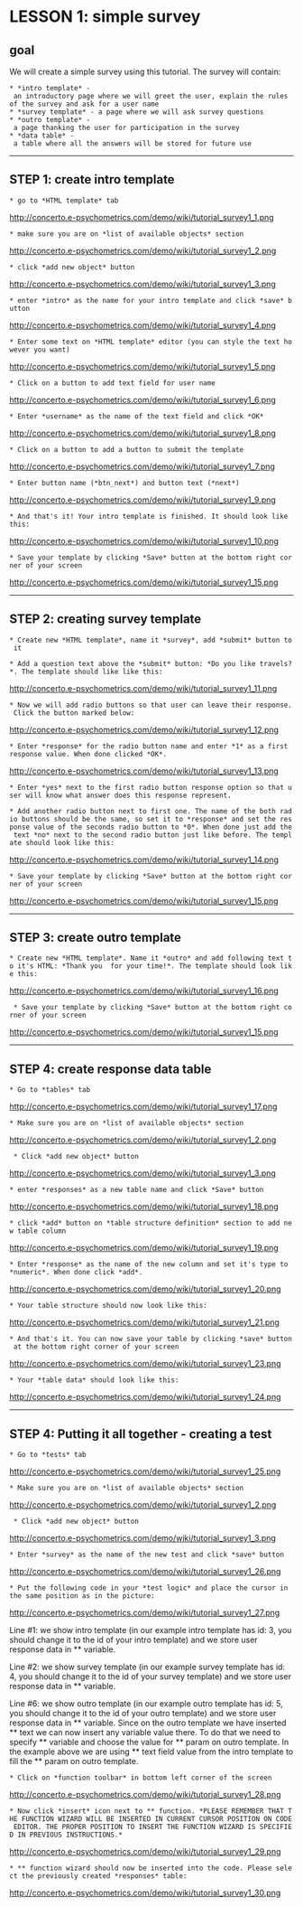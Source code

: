 =LESSON 1: simple survey=

==goal==

We will create a simple survey using this tutorial. The survey will contain:
 
 * *intro template* - an introductory page where we will greet the user, explain the rules of the survey and ask for a user name
 * *survey template* - a page where we will ask survey questions
 * *outro template* - a page thanking the user for participation in the survey 
 * *data table* - a table where all the answers will be stored for future use

----

==STEP 1: create intro template==

 * go to *HTML template* tab
http://concerto.e-psychometrics.com/demo/wiki/tutorial_survey1_1.png

 * make sure you are on *list of available objects* section
http://concerto.e-psychometrics.com/demo/wiki/tutorial_survey1_2.png

 * click *add new object* button
http://concerto.e-psychometrics.com/demo/wiki/tutorial_survey1_3.png

 * enter *intro* as the name for your intro template and click *save* button
http://concerto.e-psychometrics.com/demo/wiki/tutorial_survey1_4.png

 * Enter some text on *HTML template* editor (you can style the text however you want)
http://concerto.e-psychometrics.com/demo/wiki/tutorial_survey1_5.png

 * Click on a button to add text field for user name
http://concerto.e-psychometrics.com/demo/wiki/tutorial_survey1_6.png

 * Enter *username* as the name of the text field and click *OK*
http://concerto.e-psychometrics.com/demo/wiki/tutorial_survey1_8.png

 * Click on a button to add a button to submit the template
http://concerto.e-psychometrics.com/demo/wiki/tutorial_survey1_7.png

 * Enter button name (*btn_next*) and button text (*next*)
http://concerto.e-psychometrics.com/demo/wiki/tutorial_survey1_9.png

 * And that's it! Your intro template is finished. It should look like this:
http://concerto.e-psychometrics.com/demo/wiki/tutorial_survey1_10.png

 * Save your template by clicking *Save* button at the bottom right corner of your screen
http://concerto.e-psychometrics.com/demo/wiki/tutorial_survey1_15.png

----

==STEP 2: creating survey template==

 * Create new *HTML template*, name it *survey*, add *submit* button to it

 * Add a question text above the *submit* button: *Do you like travels?*. The template should like like this:
http://concerto.e-psychometrics.com/demo/wiki/tutorial_survey1_11.png

 * Now we will add radio buttons so that user can leave their response. Click the button marked below:
http://concerto.e-psychometrics.com/demo/wiki/tutorial_survey1_12.png

 * Enter *response* for the radio button name and enter *1* as a first response value. When done clicked *OK*.
http://concerto.e-psychometrics.com/demo/wiki/tutorial_survey1_13.png

 * Enter *yes* next to the first radio button response option so that user will know what answer does this response represent.

 * Add another radio button next to first one. The name of the both radio buttons should be the same, so set it to *response* and set the response value of the seconds radio button to *0*. When done just add the text *no* next to the second radio button just like before. The template should look like this:
http://concerto.e-psychometrics.com/demo/wiki/tutorial_survey1_14.png

 * Save your template by clicking *Save* button at the bottom right corner of your screen
http://concerto.e-psychometrics.com/demo/wiki/tutorial_survey1_15.png 

----

==STEP 3: create outro template==

 * Create new *HTML template*. Name it *outro* and add following text to it's HTML: *Thank you {{username}} for your time!*. The template should look like this:
http://concerto.e-psychometrics.com/demo/wiki/tutorial_survey1_16.png 
 
  * Save your template by clicking *Save* button at the bottom right corner of your screen
http://concerto.e-psychometrics.com/demo/wiki/tutorial_survey1_15.png 

----

==STEP 4: create response data table==

 * Go to *tables* tab
http://concerto.e-psychometrics.com/demo/wiki/tutorial_survey1_17.png 

 * Make sure you are on *list of available objects* section
http://concerto.e-psychometrics.com/demo/wiki/tutorial_survey1_2.png

  * Click *add new object* button
http://concerto.e-psychometrics.com/demo/wiki/tutorial_survey1_3.png

 * enter *responses* as a new table name and click *Save* button
http://concerto.e-psychometrics.com/demo/wiki/tutorial_survey1_18.png

 * click *add* button on *table structure definition* section to add new table column
http://concerto.e-psychometrics.com/demo/wiki/tutorial_survey1_19.png 

 * Enter *response* as the name of the new column and set it's type to *numeric*. When done click *add*.
http://concerto.e-psychometrics.com/demo/wiki/tutorial_survey1_20.png 

 * Your table structure should now look like this:
http://concerto.e-psychometrics.com/demo/wiki/tutorial_survey1_21.png 

 * And that's it. You can now save your table by clicking *save* button at the bottom right corner of your screen 
http://concerto.e-psychometrics.com/demo/wiki/tutorial_survey1_23.png 

 * Your *table data* should look like this:
http://concerto.e-psychometrics.com/demo/wiki/tutorial_survey1_24.png 

----

==STEP 4: Putting it all together - creating a test==

 * Go to *tests* tab
http://concerto.e-psychometrics.com/demo/wiki/tutorial_survey1_25.png  

 * Make sure you are on *list of available objects* section
http://concerto.e-psychometrics.com/demo/wiki/tutorial_survey1_2.png

  * Click *add new object* button
http://concerto.e-psychometrics.com/demo/wiki/tutorial_survey1_3.png

 * Enter *survey* as the name of the new test and click *save* button
http://concerto.e-psychometrics.com/demo/wiki/tutorial_survey1_26.png

 * Put the following code in your *test logic* and place the cursor in the same position as in the picture:
http://concerto.e-psychometrics.com/demo/wiki/tutorial_survey1_27.png

Line #1: we show intro template (in our example intro template has id: 3, you should change it to the id of your intro template) and we store user response data in *{{{response1}}}* variable.

Line #2: we show survey template (in our example survey template has id: 4, you should change it to the id of your survey template) and we store user response data in *{{{response2}}}* variable.

Line #6: we show outro template (in our example outro template has id: 5, you should change it to the id of your outro template) and we store user response data in *{{{response3}}}* variable. Since on the outro template we have inserted *{{{ {{username}} }}}* text we can now insert any variable value there. To do that we need to specify *{{{params}}}* variable and choose the value for *{{{username}}}* param on outro template. In the example above we are using *{{{username}}}* text field value from the intro template to fill the *{{{ {{username}} }}}* param on outro template.

 * Click on *function toolbar* in bottom left corner of the screen
http://concerto.e-psychometrics.com/demo/wiki/tutorial_survey1_28.png

 * Now click *insert* icon next to *{{{concerto.table.query}}}* function. *PLEASE REMEMBER THAT THE FUNCTION WIZARD WILL BE INSERTED IN CURRENT CURSOR POSITION ON CODE EDITOR. THE PROPER POSITION TO INSERT THE FUNCTION WIZARD IS SPECIFIED IN PREVIOUS INSTRUCTIONS.*
http://concerto.e-psychometrics.com/demo/wiki/tutorial_survey1_29.png

 * *{{{concerto.table.query}}}* function wizard should now be inserted into the code. Please select the previously created *responses* table:
http://concerto.e-psychometrics.com/demo/wiki/tutorial_survey1_30.png